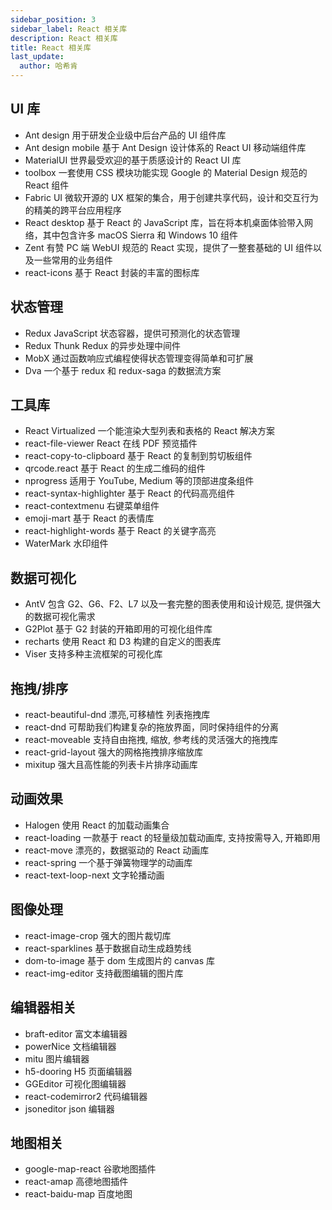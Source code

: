 ```yaml
---
sidebar_position: 3
sidebar_label: React 相关库
description: React 相关库
title: React 相关库
last_update:
  author: 哈希肯
---
```


## UI 库
* Ant design 用于研发企业级中后台产品的 UI 组件库
* Ant design mobile 基于 Ant Design 设计体系的 React UI 移动端组件库
* MaterialUI 世界最受欢迎的基于质感设计的 React UI 库
* toolbox 一套使用 CSS 模块功能实现 Google 的 Material Design 规范的 React 组件
* Fabric UI 微软开源的 UX 框架的集合，用于创建共享代码，设计和交互行为的精美的跨平台应用程序
* React desktop 基于 React 的 JavaScript 库，旨在将本机桌面体验带入网络，其中包含许多 macOS Sierra 和 Windows 10 组件
* Zent 有赞 PC 端 WebUI 规范的 React 实现，提供了一整套基础的 UI 组件以及一些常用的业务组件
* react-icons 基于 React 封装的丰富的图标库

## 状态管理
* Redux JavaScript 状态容器，提供可预测化的状态管理
* Redux Thunk Redux 的异步处理中间件
* MobX 通过函数响应式编程使得状态管理变得简单和可扩展
* Dva 一个基于 redux 和 redux-saga 的数据流方案

## 工具库
* React Virtualized 一个能渲染大型列表和表格的 React 解决方案
* react-file-viewer React 在线 PDF 预览插件
* react-copy-to-clipboard 基于 React 的复制到剪切板组件
* qrcode.react 基于 React 的生成二维码的组件
* nprogress 适用于 YouTube, Medium 等的顶部进度条组件
* react-syntax-highlighter 基于 React 的代码高亮组件
* react-contextmenu 右键菜单组件
* emoji-mart 基于 React 的表情库
* react-highlight-words 基于 React 的关键字高亮
* WaterMark 水印组件

## 数据可视化
* AntV 包含 G2、G6、F2、L7 以及一套完整的图表使用和设计规范, 提供强大的数据可视化需求
* G2Plot 基于 G2 封装的开箱即用的可视化组件库
* recharts 使用 React 和 D3 构建的自定义的图表库
* Viser 支持多种主流框架的可视化库

## 拖拽/排序
* react-beautiful-dnd 漂亮,可移植性 列表拖拽库
* react-dnd 可帮助我们构建复杂的拖放界面，同时保持组件的分离
* react-moveable 支持自由拖拽, 缩放, 参考线的灵活强大的拖拽库
* react-grid-layout 强大的网格拖拽排序缩放库
* mixitup 强大且高性能的列表卡片排序动画库

## 动画效果
* Halogen 使用 React 的加载动画集合
* react-loading 一款基于 react 的轻量级加载动画库, 支持按需导入, 开箱即用
* react-move 漂亮的，数据驱动的 React 动画库
* react-spring 一个基于弹簧物理学的动画库
* react-text-loop-next 文字轮播动画

## 图像处理
* react-image-crop 强大的图片裁切库
* react-sparklines 基于数据自动生成趋势线
* dom-to-image 基于 dom 生成图片的 canvas 库
* react-img-editor 支持截图编辑的图片库

## 编辑器相关
* braft-editor 富文本编辑器
* powerNice 文档编辑器
* mitu 图片编辑器
* h5-dooring H5 页面编辑器
* GGEditor 可视化图编辑器
* react-codemirror2 代码编辑器
* jsoneditor json 编辑器

## 地图相关
* google-map-react 谷歌地图插件
* react-amap 高德地图插件
* react-baidu-map 百度地图
